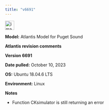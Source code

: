 ```yaml
---
title: "v6691"
---
```


<img width="30" alt="image" src="https://user-images.githubusercontent.com/11339490/272713181-58a7442b-f4df-4987-9afe-cb4702236a8f.jpg">

**Model:** Atlantis Model for Puget Sound

**Atlantis revision comments**

**Version 6691**

**Date pulled:** October 10, 2023

**OS:** Ubuntu 18.04.6 LTS

**Environment:** Linux

**Notes**

-   Function CKsimulator is still returning an error

